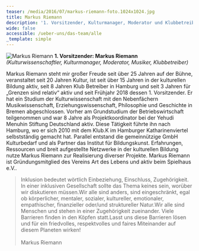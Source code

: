 ```yaml
---
teaser: /media/2016/07/markus-riemann-foto.1024x1024.jpg
title: Markus Riemann
description: '1. Vorsitzender, Kulturmanager, Moderator und Klubbetreiber'
wide: false
accessible: /ueber-uns/das-team/alle
_template: simple
---
```


![Markus Riemann](/media/2016/07/markus-riemann-foto.1024x1024.jpg 'Markus Riemann') **1. Vorsitzender: Markus Riemann** _(Kulturwissenschaftler, Kulturmanager, Moderator, Musiker, Klubbetreiber)_

Markus Riemann steht mir großer Freude seit über 25 Jahren auf der Bühne, veranstaltet seit 20 Jahren Kultur, ist seit über 15 Jahren in der kulturellen Bildung aktiv, seit 8 Jahren Klub Betreiber in Hamburg und seit 3 Jahren für „Grenzen sind relativ“ aktiv und seit Frühjahr 2018 dessen 1. Vorsitzender. Er hat ein Studium der Kulturwissenschaft mit den Nebenfächern Musikwissenschaft, Erziehungswissenschaft, Philosophie und Geschichte in Bremen abgeschlossen. Vorher am Grundstudium der Betriebswirtschaft teilgenommen und war 8 Jahre als Projektkoordinator bei der Yehudi Menuhin Stiftung Deutschland aktiv. Diese Tätigkeit führte ihn nach Hamburg, wo er sich 2010 mit dem Klub.K im Hamburger Katharinenviertel selbstständig gemacht hat. Parallel entstand die gemeinnützige GmbH Kulturbedarf und als Partner das Institut für Bildungskunst. Erfahrungen, Ressourcen und breit aufgestellte Netzwerke in der kulturellen Bildung nutze Markus Riemann zur Realisierung diverser Projekte. Markus Riemann ist Gründungsmitglied des Vereins Art des Lebens und aktiv beim Spielhaus e.V..

> Inklusion bedeutet wörtlich Einbeziehung, Einschluss, Zugehörigkeit. In einer inklusiven Gesellschaft sollte das Thema keines sein, worüber wir diskutieren müssen.Wir alle sind anders, sind eingeschränkt, egal ob körperlicher, mentaler, sozialer, kultureller, emotionaler, empathischer, finanzieller oder/und struktureller Natur.Wir alle sind Menschen und stehen in einer Zugehörigkeit zueinander. Viele Barrieren finden in den Köpfen statt.Lasst uns diese Barrieren lösen und für ein friedvolles, respektvolles und faires Miteinander auf diesem Planeten wirken!\
> \
> Markus Riemann
